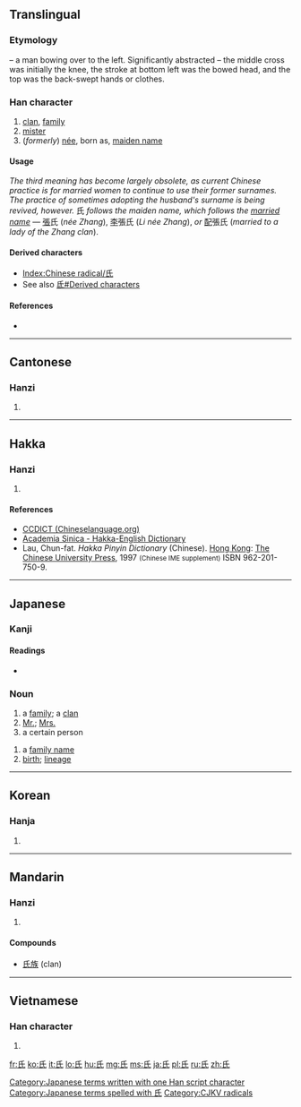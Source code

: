==Translingual==
{{stroke order|type=animate}}

===Etymology===
{{liushu|p}} – a man bowing over to the left. Significantly abstracted – the middle cross was initially the knee, the stroke at bottom left was the bowed head, and the top was the back-swept hands or clothes.

===Han character===
{{Han char|rn=83|rad=氏|as=00|sn=4|four=7274<sub>0</sub>|canj=竹女心 (HVP)}}

# [[clan]], [[family]]
# [[mister]]
# (''formerly'') [[née]], born as, [[maiden name]]

====Usage====
{{rfc-header|Usage|lang=mul}}
''The third meaning has become largely obsolete, as current Chinese practice is for married women to continue to use their former surnames. The practice of sometimes adopting the husband's surname is being revived, however.'' 氏 ''follows the maiden name, which follows the [[married name]]'' — [[張]]氏 (''née Zhang''), [[李]]張氏 (''Li née Zhang''), ''or'' [[配]]張氏 (''married to a lady of the Zhang clan'').

====Derived characters====
* [[Index:Chinese radical/氏]]
* See also [[氐#Derived characters]]

====References====
* {{Han ref|kx=0597.180|dkj=17026|dj=0988.300|hdz=32130.010|uh=6C0F|ud=27663|bh=A4F3|bd=42227}}

----

==Cantonese==

===Hanzi===
{{yue-hanzi|jyut=[[si6]], [[zi1]]|y=[[si6]], [[ji1]]}}

# {{defn|lang=yue|sort=氏00}}

----

==Hakka==

===Hanzi===
{{hak-hanzi|poj=shì|gd=she<sup>5</sup> [Meixian], s'i<sup>5</sup>, s'i<sup>6</sup> [Hailu], sii<sup>5</sup> [Siyan]|hpy=si4}}

# {{defn|lang=hak|sort=氏00}}

====References====
*[http://www.chinalanguage.com/dictionaries/?mode=view&view=chardict&query=%E6%B0%8F CCDICT (Chineselanguage.org)]
*[http://minhakka.ling.sinica.edu.tw/bkg/hakyin/search.php?DETAIL=1&LIMIT=id=35865&dbname=su_tian_1&graph=2 Academia Sinica - Hakka-English Dictionary]
*Lau, Chun-fat. ''Hakka Pinyin Dictionary'' (Chinese). [[Hong Kong]]: [[w:Chinese University of Hong Kong|The Chinese University Press]], 1997 <small>(Chinese IME supplement)</small> ISBN 962-201-750-9.

----

==Japanese==

===Kanji===
{{ja-kanji|rs=氏00|grade=4}}

====Readings====
* {{ja-readings|on=[[し]] (shi)
|kun=[[うじ]] (uji)
}}

===Noun===
{{ja-noun|k|hira=し|rom=shi}}

# a [[family]]; a [[clan]]
# [[Mr.]]; [[Mrs.]]
# a certain person
{{ja-noun|k|hira=うじ|rom=uji}}
# a [[family name]]
# [[birth]]; [[lineage]]

[[Category:Japanese terms written with one Han script character]]
[[Category:Japanese terms spelled with 氏]]

----

==Korean==

===Hanja===
{{ko-hanja|hangeul=[[씨]], [[지]]|eumhun=|rv=ssi, ji|mr=ssi, chi|y=ssi, ci}}

# {{defn|lang=ko|sort=氏00}}

----

==Mandarin==

===Hanzi===
{{cmn-hanzi|pin=[[shì]] ([[shi4]]), [[zhī]] ([[zhi1]]), [[jīng]] ([[jing1]])|wg=shih<sup>4</sup>, chi<sup>1</sup>, ching<sup>1</sup>}}

# {{defn|lang=cmn|sort=氏00}}

====Compounds====
* [[氏族]] (clan)

----

==Vietnamese==

===Han character===
{{vi-hantu|[[thị]]|rs=氏00}}

# {{defn|lang=vi|sort=氏00}}

[[Category:CJKV radicals]]

[[fr:氏]]
[[ko:氏]]
[[it:氏]]
[[lo:氏]]
[[hu:氏]]
[[mg:氏]]
[[ms:氏]]
[[ja:氏]]
[[pl:氏]]
[[ru:氏]]
[[zh:氏]]